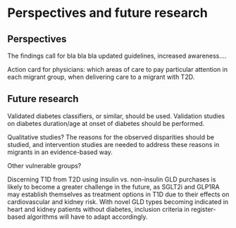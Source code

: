 # Perspectives and future research

## Perspectives

The findings call for bla bla bla updated guidelines, increased awareness....

Action card for physicians: which areas of care to pay particular attention in each migrant group, when delivering care to a migrant with T2D.

## Future research

Validated diabetes classifiers, or similar, should be used. Validation studies on diabetes duration/age at onset of diabetes should be performed.

Qualitative studies? The reasons for the observed disparities should be studied, and intervention studies are needed to address these reasons in migrants in an evidence-based way.

Other vulnerable groups?


Discerning T1D from T2D using insulin vs. non-insulin GLD purchases is likely to become a greater challenge in the future, as SGLT2i and GLP1RA may establish themselves as treatment options in T1D due to their effects on cardiovascular and kidney risk.
With novel GLD types becoming indicated in heart and kidney patients without diabetes, inclusion criteria in register-based algorithms will have to adapt accordingly.